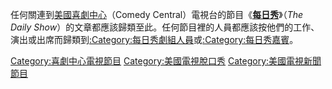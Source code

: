 任何關連到[[美國|美國]][[喜劇中心|喜劇中心]]（Comedy Central）電視台的節目《'''[[每日秀|每日秀]]'''》（''The Daily Show''）的文章都應該歸類至此。任何節目裡的人員都應該按他們的工作、演出或出席而歸類到[[:Category:每日秀劇組人員|:Category:每日秀劇組人員]]或[[:Category:每日秀嘉賓|:Category:每日秀嘉賓]]。{{Commons cat|The Daily Show}}

{{DEFAULTSORT:Daily Show, The}}
[[Category:喜劇中心電視節目|Category:喜劇中心電視節目]]
[[Category:美國電視脫口秀|Category:美國電視脫口秀]]
[[Category:美國電視新聞節目|Category:美國電視新聞節目]]